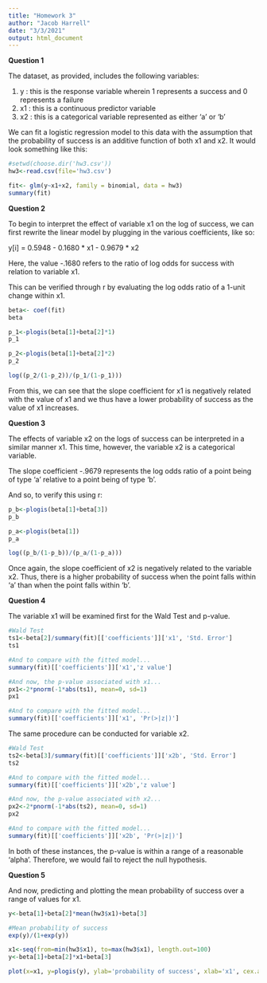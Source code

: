 ---
title: "Homework 3"
author: "Jacob Harrell"
date: "3/3/2021"
output: html_document
---

<b>Question 1</b>

The dataset, as provided, includes the following variables:

  1. y : this is the response variable wherein 1 represents a success and 0 represents a failure
  2. x1 : this is a continuous predictor variable
  3. x2 : this is a categorical variable represented as either 'a' or 'b'

We can fit a logistic regression model to this data with the assumption that the probability of success is an additive function of both x1 and x2. It would look something like this:

```{r}
#setwd(choose.dir('hw3.csv'))
hw3<-read.csv(file='hw3.csv')

fit<- glm(y~x1+x2, family = binomial, data = hw3)
summary(fit)

```

<b>Question 2</b>

To begin to interpret the effect of variable x1 on the log of success, we can first rewrite the linear model by plugging in the various coefficients, like so:

y[i] = 0.5948 - 0.1680 * x1 - 0.9679 * x2

Here, the value -.1680 refers to the ratio of log odds for success with relation to variable x1.

This can be verified through r by evaluating the log odds ratio of a 1-unit change within x1.

```{r}
beta<- coef(fit)
beta

p_1<-plogis(beta[1]+beta[2]*1)
p_1

p_2<-plogis(beta[1]+beta[2]*2)
p_2

log((p_2/(1-p_2))/(p_1/(1-p_1)))

```
From this, we can see that the slope coefficient for x1 is negatively related with the value of x1 and we thus have a lower probability of success as the value of x1 increases. 

<b>Question 3</b>

The effects of variable x2 on the logs of success can be interpreted in a similar manner x1. This time, however, the variable x2 is a categorical variable.

The slope coefficient -.9679 represents the log odds ratio of a point being of type 'a' relative to a point being of type 'b'. 

And so, to verify this using r:

```{r}
p_b<-plogis(beta[1]+beta[3])
p_b

p_a<-plogis(beta[1])
p_a

log((p_b/(1-p_b))/(p_a/(1-p_a)))

```
Once again, the slope coefficient of x2 is negatively related to the variable x2. Thus, there is a higher probability of success when the point falls within 'a' than when the point falls within 'b'.

<b>Question 4</b>

The variable x1 will be examined first for the Wald Test and p-value.

```{r}
#Wald Test
ts1<-beta[2]/summary(fit)[['coefficients']]['x1', 'Std. Error']
ts1

#And to compare with the fitted model...
summary(fit)[['coefficients']]['x1','z value']

#And now, the p-value associated with x1...
px1<-2*pnorm(-1*abs(ts1), mean=0, sd=1)
px1

#And to compare with the fitted model...
summary(fit)[['coefficients']]['x1', 'Pr(>|z|)']

```
The same procedure can be conducted for variable x2.

```{r}
#Wald Test
ts2<-beta[3]/summary(fit)[['coefficients']]['x2b', 'Std. Error']
ts2

#And to compare with the fitted model...
summary(fit)[['coefficients']]['x2b','z value']

#And now, the p-value associated with x2...
px2<-2*pnorm(-1*abs(ts2), mean=0, sd=1)
px2

#And to compare with the fitted model...
summary(fit)[['coefficients']]['x2b', 'Pr(>|z|)']

```
In both of these instances, the p-value is within a range of a reasonable 'alpha'. Therefore, we would fail to reject the null hypothesis. 

<b>Question 5</b>

And now, predicting and plotting the mean probability of success over a range of values for x1.

```{r}
y<-beta[1]+beta[2]*mean(hw3$x1)+beta[3]

#Mean probability of success
exp(y)/(1+exp(y))

```

```{r}
x1<-seq(from=min(hw3$x1), to=max(hw3$x1), length.out=100)
y<-beta[1]+beta[2]*x1+beta[3]

plot(x=x1, y=plogis(y), ylab='probability of success', xlab='x1', cex.axis=1.5, cex.lab=1.5, type='l')

```

